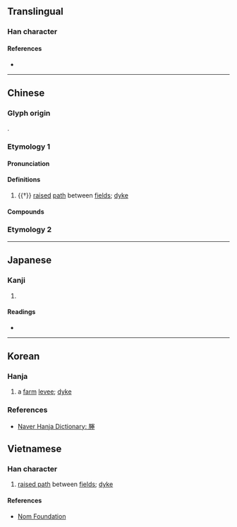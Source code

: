 {{character info}}
==Translingual==

===Han character===
{{Han char|rn=32|rad=土|as=10|sn=13|four=79214|canj=BFQG|ids=⿰月⿱龹土}}

====References====
* {{Han ref|kx=0235.050|dkj=05323|dj=0472.320|hdz=32098.170|uh=584D}}

----

==Chinese==

===Glyph origin===
{{Han etym}}
{{Han compound|朕|土|ls=psc|c1=p|c2=s}}.

===Etymology 1===
{{zh-forms}}

====Pronunciation====
{{zh-pron
|m=chéng
|c=sing4
|md=chìng
|w=3zan,3zen
|w_note=3zan - vernacular (in {{zh-l|*巴塍}}); 3zen - literary
|mc=y
|oc=y
|cat=n
}}

====Definitions====
{{zh-hanzi}}

# {{†}} [[raised]] [[path]] between [[field]]s; [[dyke]]

====Compounds====
{{zh-der|田塍|橫塍}}

===Etymology 2===
{{zh-see|田|v|(''Min'') [[paddy field]]}}

----

==Japanese==

===Kanji===
{{ja-kanji|grade=|rs=土10}}

# {{rfdef|ja|sort=土10}}

====Readings====
* {{ja-readings|on=しょう, じょう|kun=あぜ, くろ, つつ-み}}

----

==Korean==

===Hanja===
{{ko-hanja|밭두둑|승>증}}

# a [[farm]] [[levee]]; [[dyke]]

===References===
* [https://hanja.dict.naver.com/hanja?q=%E5%A1%8D Naver Hanja Dictionary: 塍]

==Vietnamese==

===Han character===
{{vi-readings|reading=thăng|rs=土10}}

# [[raised path]] between [[fields]]; [[dyke]]

====References====
* [http://nomfoundation.org/common/nom_details.php?codepoint=584d Nom Foundation]